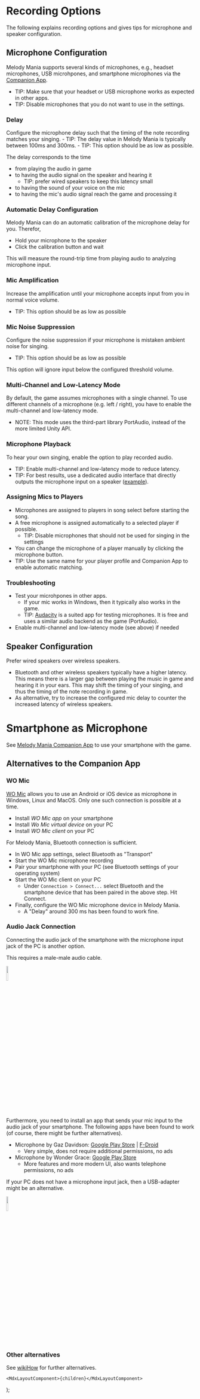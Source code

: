 
# Recording Options

The following explains recording options and gives tips for microphone and speaker configuration.

## Microphone Configuration
Melody Mania supports several kinds of microphones,
e.g., headset microphones, USB microhpones, and smartphone microphones via the [Companion App](/how-to-companion-app). 

- TIP: Make sure that your headset or USB microphone works as expected in other apps.
- TIP: Disable microphones that you do not want to use in the settings.

### Delay
Configure the microphone delay such that the timing of the note recording matches your singing.
    - TIP: The delay value in Melody Mania is typically between 100ms and 300ms.
    - TIP: This option should be as low as possible.

The delay corresponds to the time

- from playing the audio in game
- to having the audio signal on the speaker and hearing it
    - TIP: prefer wired speakers to keep this latency small
- to having the sound of your voice on the mic
- to having the mic's audio signal reach the game and processing it

### Automatic Delay Configuration
Melody Mania can do an automatic calibration of the microphone delay for you. Therefor,
- Hold your microphone to the speaker
- Click the calibration button and wait

This will measure the round-trip time from playing audio to analyzing microphone input.

### Mic Amplification
Increase the amplification until your microphone accepts input from you in normal voice volume.
- TIP: This option should be as low as possible

### Mic Noise Suppression
Configure the noise suppression if your microphone is mistaken ambient noise for singing.

- TIP: This option should be as low as possible

This option will ignore input below the configured threshold volume.

### Multi-Channel and Low-Latency Mode
By default, the game assumes microphones with a single channel.
To use different channels of a microphone (e.g. left / right), you have to enable the multi-channel and low-latency mode.

- NOTE: This mode uses the third-part library PortAudio, instead of the more limited Unity API.

### Microphone Playback
To hear your own singing, enable the option to play recorded audio.
- TIP: Enable multi-channel and low-latency mode to reduce latency.
- TIP: For best results, use a dedicated audio interface that directly outputs the microphone input on a speaker ([example](https://www.m-audio.com/products/view/m-track)).

### Assigning Mics to Players
- Microphones are assigned to players in song select before starting the song.
- A free microphone is assigned automatically to a selected player if possible.
    - TIP: Disable microphones that should not be used for singing in the settings
- You can change the microphone of a player manually by clicking the microphone button.
- TIP: Use the same name for your player profile and Companion App to enable automatic matching.

### Troubleshooting
- Test your microhpones in other apps.
    - If your mic works in Windows, then it typically also works in the game.
    - TIP: [Audacity](https://www.audacityteam.org) is a suited app for testing microphones. It is free and uses a similar audio backend as the game (PortAudio).
- Enable multi-channel and low-latency mode (see above) if needed

## Speaker Configuration
Prefer wired speakers over wireless speakers.
- Bluetooth and other wireless speakers typically have a higher latency. This means there is a larger gap between playing the music in game and hearing it in your ears. This may shift the timing of your singing, and thus the timing of the note recording in game.
- As alternative, try to increase the configured mic delay to counter the increased latency of wireless speakers.

# Smartphone as Microphone
See [Melody Mania Companion App](/how-to-companion-app) to use your smartphone with the game.

## Alternatives to the Companion App
### WO Mic
[WO Mic](https://wolicheng.com/womic/) allows you to use an Android or iOS device as microphone in Windows, Linux and MacOS.
Only one such connection is possible at a time.

- Install *WO Mic app* on your smartphone
- Install *Wo Mic virtual device* on your PC
- Install *WO Mic client* on your PC

For Melody Mania, Bluetooth connection is sufficient.

- In WO Mic app settings, select Bluetooth as "Transport"
- Start the WO Mic microphone recording
- Pair your smartphone with your PC (see Bluetooth settings of your operating system)
- Start the WO Mic client on your PC
    - Under `Connection > Connect...` select Bluetooth and the smartphone device that has been paired in the above step. Hit Connect.
- Finally, configure the WO Mic microphone device in Melody Mania.
    - A "Delay" around 300 ms has been found to work fine.

### Audio Jack Connection
Connecting the audio jack of the smartphone with the microphone input jack of the PC is another option.

This requires a male-male audio cable.

<img width="10%" src="https://images-na.ssl-images-amazon.com/images/I/51o5L9vOL3L._AC_SL1000_.jpg"></img>

Furthermore, you need to install an app that sends your mic input to the audio jack of your smartphone. The following apps have been found to work (of course, there might be further alternatives).

- Microphone by Gaz Davidson: [Google Play Store](https://play.google.com/store/apps/details?id=net.bitplane.android.microphone) | [F-Droid](https://f-droid.org/en/packages/net.bitplane.android.microphone/)
    - Very simple, does not require additional permissions, no ads
- Microphone by Wonder Grace: [Google Play Store](https://play.google.com/store/apps/details?id=com.grace.microphone)
    - More features and more modern UI, also wants telephone permissions, no ads

If your PC does not have a microphone input jack, then a USB-adapter might be an alternative.

<img width="10%" src="https://images-na.ssl-images-amazon.com/images/I/61nVIv4OqIL._AC_SX450_.jpg"></img>

### Other alternatives
See [wikiHow](https://www.wikihow.com/Use-Your-Phone-As-a-Mic) for further alternatives.

    <MdxLayoutComponent>{children}</MdxLayoutComponent>
);
